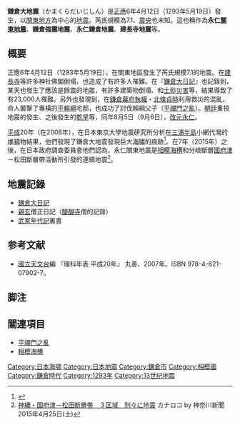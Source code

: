 {{noteTA |G1=Earthquake }}
{{地震
| name = 鎌倉大地震
| image = 
| imane name = 
| map = 
| imageby = 
| date = 1293年5月19日（[[正應|正應]]6年4月12日）
| time = 
| countries affected = {{JPN}}
| depth = 未知
| magnitude = 7.1
| tsunami =未知 
| type = 
| after = 
| mostafter = 
| casualties = 有23,000人罹難
| money = 
| area = 
| data = 
| plus = 
}}
'''鎌倉大地震'''（かまくらだいじしん）是[[正應|正應]]6年4月12日（1293年5月19日）發生，以[[關東地方|關東地方]]為中心的[[地震|地震]]。芮氏規模為7.1、[[震央|震央]]也未知。這也稱作為'''永仁[[關東地震|關東地震]]'''、'''鎌倉強震地震'''、'''永仁鎌倉地震'''、'''建長寺地震'''等。

== 概要 ==
正應6年4月12日（1293年5月19日），在關東地區發生了芮氏規模7.1的地震。在[[建長寺|建長寺]]等許多神社佛閣倒塌，也造成了有許多人罹難。在『[[鎌倉大日記|鎌倉大日記]]』也記錄到，某天也發生了應該是餘震的地震，有許多建築物倒塌、和[[土砂災害|土砂災害]]等，結果導致了有23,000人罹難。另外也發現到，在[[鎌倉幕府|鎌倉幕府]][[執權|執權]]・[[北條貞時|北條貞時]]利用救災的混亂，命人襲撃了專橫的[[平賴綱|平賴綱]]宅邸，也成功了討伐賴綱父子（[[平禪門之亂|平禪門之亂]]）。[[朝廷|朝廷]]重視地震的發生、之後發生的[[乾旱|乾旱]]等，同年8月5日（9月6日），[[改元|改元]][[永仁_(日本年號)|永仁]]。

[[平成|平成]]20年（在2008年），在日本東京大學地震研究所分析在[[三浦半島|三浦半島]]小網代灣的[[堆積|堆積]]物結果，他們發現了鎌倉大地震發現巨大[[海嘯|海嘯]]的痕跡<ref>{{Cite web |url=http://www.geocities.jp/horiuchihiroe/tishitu/tishitu08/tjisink080730.html |title=2008_07_30（木）東大地震研究所一般公開と一般講義 |access-date=2015-07-06 |archive-url=https://web.archive.org/web/20160202022430/http://www.geocities.jp/horiuchihiroe/tishitu/tishitu08/tjisink080730.html |archive-date=2016-02-02 |dead-url=yes }}</ref>。在7年（2015年）之後，在日本政府調查委員會他們認為，永仁關東地震是[[相模海槽|相模海槽]]和分岐斷層[[國府津|國府津]]－松田斷層帶活動所引發的連續地震<ref>[http://headlines.yahoo.co.jp/hl?a=20150425-00000662-kana-l14&pos=3 神縄・国府津－松田断層帯　３区域　別々に地震] {{webarchive|url=https://web.archive.org/web/20150527104234/http://headlines.yahoo.co.jp/hl?a=20150425-00000662-kana-l14&pos=3 |date=2015-05-27 }}カナロコ by 神奈川新聞 2015年4月25日(土)</ref>。

== 地震記錄 ==
* [[鎌倉大日記|鎌倉大日記]]
* [[親玄|親玄]]僧正日記（[[醍醐寺|醍醐寺]]僧的記錄）
* [[武家年代記|武家年代記]]裏書

== 参考文献 ==
* [[國立天文台|國立天文台]]編 『理科年表 平成20年』 丸善、2007年。ISBN 978-4-621-07902-7。

== 脚注 ==
<references />

== 關連項目 ==
* [[平禪門之亂|平禪門之亂]]
* [[相模海槽|相模海槽]]

{{日本地震}}
[[Category:日本海啸|Category:日本海啸]]
[[Category:日本地震|Category:日本地震]]
[[Category:鎌倉市|Category:鎌倉市]]
[[Category:相模國|Category:相模國]]
[[Category:鎌倉時代|Category:鎌倉時代]]
[[Category:1293年|Category:1293年]]
[[Category:13世纪地震|Category:13世纪地震]]